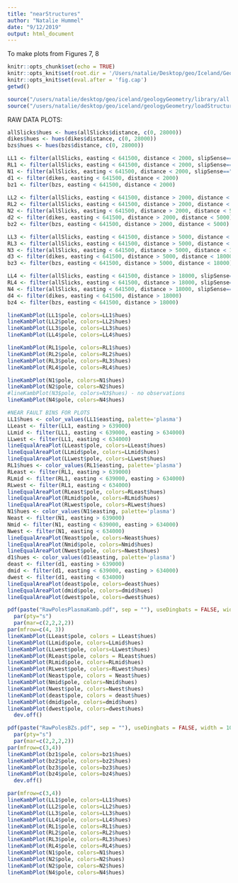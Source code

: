 ```yaml
---
title: "nearStructures"
author: "Natalie Hummel"
date: "9/12/2019"
output: html_document
---
```

To make plots from Figures 7, 8

```r
knitr::opts_chunk$set(echo = TRUE)
knitr::opts_knit$set(root.dir = '/Users/natalie/Desktop/geo/Iceland/GeologyGeometry')
knitr::opts_knit$set(eval.after = 'fig.cap')
getwd()
```
```r
source("/users/natalie/desktop/geo/iceland/geologyGeometry/library/all.R")
source("/users/natalie/desktop/geo/iceland/geologyGeometry/loadStructures2018.R")
```

RAW DATA PLOTS:
```r
allSlicks$hues <- hues(allSlicks$distance, c(0, 28000))
dikes$hues <- hues(dikes$distance, c(0, 28000))
bzs$hues <- hues(bzs$distance, c(0, 28000))

LL1 <- filter(allSlicks, easting < 641500, distance < 2000, slipSense=="L")
RL1 <- filter(allSlicks, easting < 641500, distance < 2000, slipSense=="R")
N1 <- filter(allSlicks, easting < 641500, distance < 2000, slipSense=="N")
d1 <- filter(dikes, easting < 641500, distance < 2000)
bz1 <- filter(bzs, easting < 641500, distance < 2000)
  
LL2 <- filter(allSlicks, easting < 641500, distance > 2000, distance < 5000, slipSense=="L")
RL2 <- filter(allSlicks, easting < 641500, distance > 2000, distance < 5000, slipSense=="R")
N2 <- filter(allSlicks, easting < 641500, distance > 2000, distance < 5000, slipSense=="N")
d2 <- filter(dikes, easting < 641500, distance > 2000, distance < 5000)
bz2 <- filter(bzs, easting < 641500, distance > 2000, distance < 5000)

LL3 <- filter(allSlicks, easting < 641500, distance > 5000, distance < 18000, slipSense=="L")
RL3 <- filter(allSlicks, easting < 641500, distance > 5000, distance < 18000, slipSense=="R")
N3 <- filter(allSlicks, easting < 641500, distance > 5000, distance < 18000, slipSense=="N")
d3 <- filter(dikes, easting < 641500, distance > 5000, distance < 18000)
bz3 <- filter(bzs, easting < 641500, distance > 5000, distance < 18000)  

LL4 <- filter(allSlicks, easting < 641500, distance > 18000, slipSense=="L")
RL4 <- filter(allSlicks, easting < 641500, distance > 18000, slipSense=="R")
N4 <- filter(allSlicks, easting < 641500, distance > 18000, slipSense=="N")
d4 <- filter(dikes, easting < 641500, distance > 18000)
bz4 <- filter(bzs, easting < 641500, distance > 18000)
```
```r

lineKambPlot(LL1$pole, colors=LL1$hues)
lineKambPlot(LL2$pole, colors=LL2$hues)
lineKambPlot(LL3$pole, colors=LL3$hues)
lineKambPlot(LL4$pole, colors=LL4$hues)

lineKambPlot(RL1$pole, colors=RL1$hues)
lineKambPlot(RL2$pole, colors=RL2$hues)
lineKambPlot(RL3$pole, colors=RL3$hues)
lineKambPlot(RL4$pole, colors=RL4$hues)

lineKambPlot(N1$pole, colors=N1$hues)
lineKambPlot(N2$pole, colors=N2$hues)
#lineKambPlot(N3$pole, colors=N3$hues) - no observations
lineKambPlot(N4$pole, colors=N4$hues)

```
```r
#NEAR FAULT BINS FOR PLOTS
LL1$hues <- color_values(LL1$easting, palette='plasma')
LLeast <- filter(LL1, easting > 639000)
LLmid <- filter(LL1, easting < 639000, easting > 634000)
LLwest <- filter(LL1, easting < 634000)
lineEqualAreaPlot(LLeast$pole, colors=LLeast$hues)
lineEqualAreaPlot(LLmid$pole, colors=LLmid$hues)
lineEqualAreaPlot(LLwest$pole, colors=LLwest$hues)
RL1$hues <- color_values(RL1$easting, palette='plasma')
RLeast <- filter(RL1, easting > 639000)
RLmid <- filter(RL1, easting < 639000, easting > 634000)
RLwest <- filter(RL1, easting < 634000)
lineEqualAreaPlot(RLeast$pole, colors=RLeast$hues)
lineEqualAreaPlot(RLmid$pole, colors=RLmid$hues)
lineEqualAreaPlot(RLwest$pole, colors=RLwest$hues)
N1$hues <- color_values(N1$easting, palette='plasma')
Neast <- filter(N1, easting > 639000)
Nmid <- filter(N1, easting < 639000, easting > 634000)
Nwest <- filter(N1, easting < 634000)
lineEqualAreaPlot(Neast$pole, colors=Neast$hues)
lineEqualAreaPlot(Nmid$pole, colors=Nmid$hues)
lineEqualAreaPlot(Nwest$pole, colors=Nwest$hues)
d1$hues <- color_values(d1$easting, palette='plasma')
deast <- filter(d1, easting > 639000)
dmid <- filter(d1, easting < 639000, easting > 634000)
dwest <- filter(d1, easting < 634000)
lineEqualAreaPlot(deast$pole, colors=deast$hues)
lineEqualAreaPlot(dmid$pole, colors=dmid$hues)
lineEqualAreaPlot(dwest$pole, colors=dwest$hues)
```
```r
pdf(paste("RawPolesPlasmaKamb.pdf", sep = ""), useDingbats = FALSE, width = 10, height = 8)
  par(pty="s")
  par(mar=c(2,2,2,2))
par(mfrow=c(4, 3))
lineKambPlot(LLeast$pole, colors = LLeast$hues)
lineKambPlot(LLmid$pole, colors=LLmid$hues)
lineKambPlot(LLwest$pole, colors=LLwest$hues)
lineKambPlot(RLeast$pole, colors = RLeast$hues)
lineKambPlot(RLmid$pole, colors=RLmid$hues)
lineKambPlot(RLwest$pole, colors=RLwest$hues)
lineKambPlot(Neast$pole, colors = Neast$hues)
lineKambPlot(Nmid$pole, colors=Nmid$hues)
lineKambPlot(Nwest$pole, colors=Nwest$hues)
lineKambPlot(deast$pole, colors = deast$hues)
lineKambPlot(dmid$pole, colors=dmid$hues)
lineKambPlot(dwest$pole, colors=dwest$hues)
  dev.off()
```
```r
pdf(paste("RawPolesBZs.pdf", sep = ""), useDingbats = FALSE, width = 10, height = 6)
  par(pty="s")
  par(mar=c(2,2,2,2))
par(mfrow=c(3,4))
lineKambPlot(bz1$pole, colors=bz1$hues)
lineKambPlot(bz2$pole, colors=bz2$hues)
lineKambPlot(bz3$pole, colors=bz3$hues)
lineKambPlot(bz4$pole, colors=bz4$hues)
  dev.off()
```
```r

par(mfrow=c(3,4))
lineKambPlot(LL1$pole, colors=LL1$hues)
lineKambPlot(LL2$pole, colors=LL2$hues)
lineKambPlot(LL3$pole, colors=LL3$hues)
lineKambPlot(LL4$pole, colors=LL4$hues)
lineKambPlot(RL1$pole, colors=RL1$hues)
lineKambPlot(RL2$pole, colors=RL2$hues)
lineKambPlot(RL3$pole, colors=RL3$hues)
lineKambPlot(RL4$pole, colors=RL4$hues)
lineKambPlot(N1$pole, colors=N1$hues)
lineKambPlot(N2$pole, colors=N2$hues)
lineKambPlot(N2$pole, colors=N2$hues)
lineKambPlot(N4$pole, colors=N4$hues)
```
